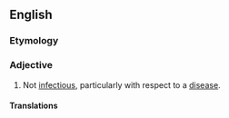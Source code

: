 ==English==

===Etymology===
{{prefix|non|infectious|lang=en}}

===Adjective===
{{en-adj}}

# Not [[infectious]], particularly with respect to a [[disease]].

====Translations====
{{trans-top|not infectious}}
{{trans-mid}}
{{trans-bottom}}